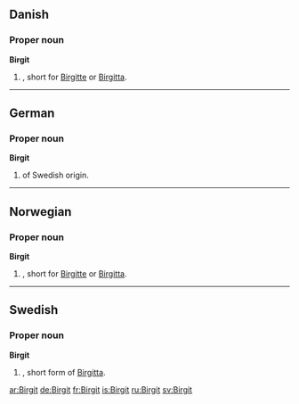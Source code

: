 ==Danish==

===Proper noun===
'''Birgit'''

# {{given name|female||da:}}, short for [[Birgitte]] or [[Birgitta]].

----

==German==

===Proper noun===
'''Birgit'''

# {{given name|female||de:}} of Swedish origin.

----

==Norwegian==

===Proper noun===
'''Birgit'''

# {{given name|female||no:}}, short for [[Birgitte]] or [[Birgitta]].

----

==Swedish==

===Proper noun===
'''Birgit'''

# {{given name|female||sv:}}, short form of [[Birgitta]].

[[ar:Birgit]]
[[de:Birgit]]
[[fr:Birgit]]
[[is:Birgit]]
[[ru:Birgit]]
[[sv:Birgit]]